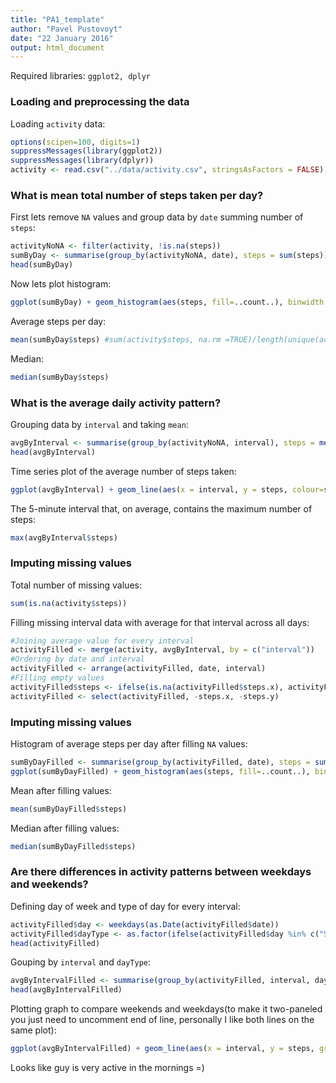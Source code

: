 ```yaml
---
title: "PA1_template"
author: "Pavel Pustovoyt"
date: "22 January 2016"
output: html_document
---
```


Required libraries: `ggplot2, dplyr`

### Loading and preprocessing the data

Loading `activity` data:

```r
options(scipen=100, digits=1)
suppressMessages(library(ggplot2))
suppressMessages(library(dplyr))
activity <- read.csv("../data/activity.csv", stringsAsFactors = FALSE)
```


### What is mean total number of steps taken per day?

First lets remove `NA` values and group data by `date` summing number of `steps`:
```r
activityNoNA <- filter(activity, !is.na(steps))
sumByDay <- summarise(group_by(activityNoNA, date), steps = sum(steps))
head(sumByDay)
```

Now lets plot histogram:
```r
ggplot(sumByDay) + geom_histogram(aes(steps, fill=..count..), binwidth = 2000) + scale_fill_gradient(low="skyblue", high = "skyblue4")
```

Average steps per day:
```r
mean(sumByDay$steps) #sum(activity$steps, na.rm =TRUE)/length(unique(activity$date))
```
Median:
```r
median(sumByDay$steps)
```



### What is the average daily activity pattern?

Grouping data by `interval` and taking `mean`:
```r
avgByInterval <- summarise(group_by(activityNoNA, interval), steps = mean(steps))
head(avgByInterval)
```

Time series plot of the average number of steps taken:
```r
ggplot(avgByInterval) + geom_line(aes(x = interval, y = steps, colour=steps)) + scale_colour_gradient(low="skyblue", high = "darkblue")
```

The 5-minute interval that, on average, contains the maximum number of steps:
```r
max(avgByInterval$steps)
```


### Imputing missing values

Total number of missing values:
```r
sum(is.na(activity$steps))
```

Filling missing interval data with average for that interval across all days:

```r
#Joining average value for every interval
activityFilled <- merge(activity, avgByInterval, by = c("interval"))
#Ordering by date and interval
activityFilled <- arrange(activityFilled, date, interval)
#Filling empty values
activityFilled$steps <- ifelse(is.na(activityFilled$steps.x), activityFilled$steps.y, activityFilled$steps.x)
activityFilled <- select(activityFilled, -steps.x, -steps.y)
```

### Imputing missing values

Histogram of average steps per day after filling `NA` values:
```r
sumByDayFilled <- summarise(group_by(activityFilled, date), steps = sum(steps))
ggplot(sumByDayFilled) + geom_histogram(aes(steps, fill=..count..), binwidth = 2000) + scale_fill_gradient(low="skyblue", high = "skyblue4")
```

Mean after filling values:
```r
mean(sumByDayFilled$steps)
```

Median after filling values:
```r
median(sumByDayFilled$steps)
```

### Are there differences in activity patterns between weekdays and weekends?

Defining day of week and type of day for every interval:
```r
activityFilled$day <- weekdays(as.Date(activityFilled$date))
activityFilled$dayType <- as.factor(ifelse(activityFilled$day %in% c("Sunday","Saturday"), "weekend","weekday"))
head(activityFilled)
```

Gouping by `interval` and `dayType`:
```r
avgByIntervalFilled <- summarise(group_by(activityFilled, interval, dayType), steps = mean(steps))
head(avgByIntervalFilled)
```

Plotting graph to compare weekends and weekdays(to make it two-paneled you just need to uncomment end of line, personally I like both lines on the same plot):
```r
ggplot(avgByIntervalFilled) + geom_line(aes(x = interval, y = steps, group=dayType, colour=dayType)) # + facet_grid(dayType~.)
```

Looks like guy is very active in the mornings =)
